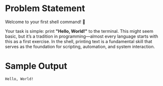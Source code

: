 # Problem Statement

Welcome to your first shell command! 🎉

Your task is simple: print **"Hello, World!"** to the terminal. This might seem basic, but it’s a tradition in programming—almost every language starts with this as a first exercise. In the shell, printing text is a fundamental skill that serves as the foundation for scripting, automation, and system interaction.

# Sample Output

```stdout
Hello, World!
```
